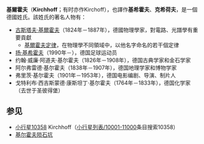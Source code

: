 '''基爾霍夫'''（'''Kirchhoff'''；有时亦作Kirchoff），也譯作'''基希霍夫'''、'''克希荷夫'''，是一個德國姓氏。該姓氏的著名人物有：
* [[古斯塔夫·基爾霍夫|古斯塔夫·基爾霍夫]]（1824年－1887年），德國物理學家，對電路、光譜學有重要貢獻
** [[基爾霍夫定律|基爾霍夫定律]]，在物理學不同領域中，以他名字命名的若干個定律
* [[扬·基希霍夫|扬·基希霍夫]]（1990年－），德国足球运动员
* 约翰·威廉·阿道夫·基尔霍夫（1826年－1908年），德国古典学家和金石学家
* 阿尔弗雷德·基尔霍夫（1838年－1907年），德国地理学家和博物学家
* 弗里茨·基尔霍夫（1901年－1953年），德国电影编剧、导演、制片人
* 戈特利布·西吉斯蒙德·康斯坦丁·基尔霍夫（1764年－1833年），德国化学家（去世于圣彼得堡）

==参见==
* [[小行星10358|小行星10358]] Kirchhoff（[[小行星列表/10001-11000|小行星列表/10001-11000]]条目搜索10358）
* [[基尔霍夫陨石坑|基尔霍夫陨石坑]]


{{surname}}